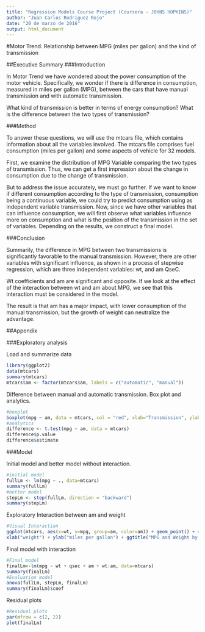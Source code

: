 ```yaml
---
title: "Regression Models Course Project (Coursera - JOHNS HOPKINS)"
author: "Juan Carlos Rodriguez Rojo"
date: "20 de marzo de 2016"
output: html_document
---
```


#Motor Trend. Relationship between MPG (miles per gallon) and the kind of transmission

##Executive Summary
###Introduction

In Motor Trend we have wondered about the power consumption of the motor vehicle. Specifically, we wonder if there is difference in consumption, measured in miles per gallon (MPG), between the cars that have manual transmission and with automatic transmission.

What kind of transmission is better in terms of energy consumption?
What is the difference between the two types of transmission?

###Method

To answer these questions, we will use the mtcars file, which contains information about all the variables involved. The mtcars file comprises fuel consumption (miles per gallon) and some aspects of vehicle for 32 models.

First, we examine the distribution of MPG Variable comparing the two types of transmission. Thus, we can get a first impression about the change in consumption due to the change of transmission.

But to address the issue accurately, we must go further. If we want to know if different consumption according to the type of transmission, consumption being a continuous variable, we could try to predict consumption using as independent variable transmission. Now, since we have other variables that can influence consumption, we will first observe what variables influence more on consumption and what is the position of the transmission in the set of variables. Depending on the results, we construct a final model.

###Conclusion

Summarily, the difference in MPG between two transmissions is significantly favorable to the manual transmission. However, there are other variables with significant influence, as shown in a process of stepwise regression, which are three independent variables: wt, and am QseC.

Wt coefficients and am are significant and opposite. If we look at the effect of the interaction between wt and am about MPG, we see that this interaction must be considered in the model.

The result is that am has a major impact, with lower consumption of the manual transmission, but the growth of weight can neutralize the advantage.

##Appendix

###Exploratory analysis

Load and summarize data

```r
library(ggplot2)
data(mtcars)
summary(mtcars)
mtcars$am <- factor(mtcars$am, labels = c("automatic", "manual"))
```

Difference between manual and automatic transmission. Box plot and analytics.

```r
#boxplot
boxplot(mpg ~ am, data = mtcars, col = "red", xlab="Transmission", ylab="MPG", main="Miles Per Gallon and Transmission")
#analytics
difference <- t.test(mpg ~ am, data = mtcars)
difference$p.value
difference$estimate
```

###Model

Initial model and better model without interaction.

```r
#initial model
fullLm <- lm(mpg ~ ., data=mtcars)
summary(fullLm)
#better model
stepLm <- step(fullLm, direction = "backward")
summary(stepLm)
```

Exploratory Interaction between am and weight

```r
#Visual Interaction
ggplot(mtcars, aes(x=wt, y=mpg, group=am, color=am)) + geom_point() + #scale_colour_discrete(labels=c("Automatic", "Manual")) + 
xlab("weight") + ylab("miles per gallon") + ggtitle("MPG and Weight by Transmission")
```

Final model with interaction

```r
#Final model
finalLm<-lm(mpg ~ wt + qsec + am + wt:am, data=mtcars)
summary(finalLm)
#Evaluation model
anova(fullLm, stepLm, finalLm) 
summary(finalLm)$coef
```

Residual plots

```r
#Residual plots
par(mfrow = c(2, 2))
plot(finalLm)
```


